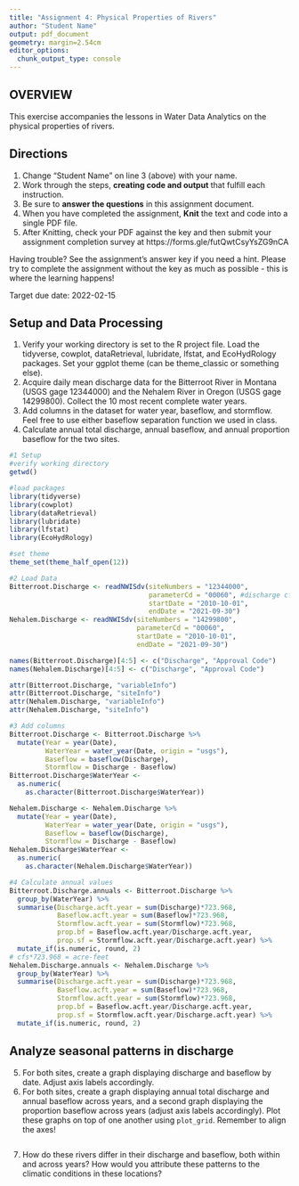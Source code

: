 ```yaml
---
title: "Assignment 4: Physical Properties of Rivers"
author: "Student Name"
output: pdf_document
geometry: margin=2.54cm
editor_options: 
  chunk_output_type: console
---
```


## OVERVIEW

This exercise accompanies the lessons in Water Data Analytics on the physical properties of rivers. 

## Directions
1. Change "Student Name" on line 3 (above) with your name.
2. Work through the steps, **creating code and output** that fulfill each instruction.
3. Be sure to **answer the questions** in this assignment document.
4. When you have completed the assignment, **Knit** the text and code into a single PDF file.
5. After Knitting, check your PDF against the key and then submit your assignment completion survey at https://forms.gle/futQwtCsyYsZG9nCA

Having trouble? See the assignment's answer key if you need a hint. Please try to complete the assignment without the key as much as possible - this is where the learning happens!

Target due date: 2022-02-15

## Setup and Data Processing

1. Verify your working directory is set to the R project file. Load the tidyverse, cowplot, dataRetrieval, lubridate, lfstat, and EcoHydRology packages. Set your ggplot theme (can be theme_classic or something else).
2. Acquire daily mean discharge data for the Bitterroot River in Montana (USGS gage 12344000) and the Nehalem River in Oregon (USGS gage 14299800). Collect the 10 most recent complete water years.
3. Add columns in the dataset for water year, baseflow, and stormflow. Feel free to use either baseflow separation function we used in class. 
4. Calculate annual total discharge, annual baseflow, and annual proportion baseflow for the two sites.

```r
#1 Setup
#verify working directory
getwd()

#load packages
library(tidyverse)
library(cowplot)
library(dataRetrieval)
library(lubridate)
library(lfstat)
library(EcoHydRology)

#set theme
theme_set(theme_half_open(12))

#2 Load Data
Bitterroot.Discharge <- readNWISdv(siteNumbers = "12344000",
                                   parameterCd = "00060", #discharge cfs
                                   startDate = "2010-10-01",
                                   endDate = "2021-09-30")
Nehalem.Discharge <- readNWISdv(siteNumbers = "14299800",
                                parameterCd = "00060",
                                startDate = "2010-10-01",
                                endDate = "2021-09-30")

names(Bitterroot.Discharge)[4:5] <- c("Discharge", "Approval Code")
names(Nehalem.Discharge)[4:5] <- c("Discharge", "Approval Code")

attr(Bitterroot.Discharge, "variableInfo")
attr(Bitterroot.Discharge, "siteInfo")
attr(Nehalem.Discharge, "variableInfo")
attr(Nehalem.Discharge, "siteInfo")

#3 Add columns
Bitterroot.Discharge <- Bitterroot.Discharge %>%
  mutate(Year = year(Date),
         WaterYear = water_year(Date, origin = "usgs"),
         Baseflow = baseflow(Discharge),
         Stormflow = Discharge - Baseflow)
Bitterroot.Discharge$WaterYear <-
  as.numeric(
    as.character(Bitterroot.Discharge$WaterYear))

Nehalem.Discharge <- Nehalem.Discharge %>%
  mutate(Year = year(Date),
         WaterYear = water_year(Date, origin = "usgs"),
         Baseflow = baseflow(Discharge),
         Stormflow = Discharge - Baseflow)
Nehalem.Discharge$WaterYear <- 
  as.numeric(
    as.character(Nehalem.Discharge$WaterYear))

#4 Calculate annual values
Bitterroot.Discharge.annuals <- Bitterroot.Discharge %>%
  group_by(WaterYear) %>%
  summarise(Discharge.acft.year = sum(Discharge)*723.968,
            Baseflow.acft.year = sum(Baseflow)*723.968,
            Stormflow.acft.year = sum(Stormflow)*723.968,
            prop.bf = Baseflow.acft.year/Discharge.acft.year,
            prop.sf = Stormflow.acft.year/Discharge.acft.year) %>%
  mutate_if(is.numeric, round, 2)
# cfs*723.968 = acre-feet
Nehalem.Discharge.annuals <- Nehalem.Discharge %>%
  group_by(WaterYear) %>%
  summarise(Discharge.acft.year = sum(Discharge)*723.968,
            Baseflow.acft.year = sum(Baseflow)*723.968,
            Stormflow.acft.year = sum(Stormflow)*723.968,
            prop.bf = Baseflow.acft.year/Discharge.acft.year,
            prop.sf = Stormflow.acft.year/Discharge.acft.year) %>%
  mutate_if(is.numeric, round, 2)

```

## Analyze seasonal patterns in discharge

5. For both sites, create a graph displaying discharge and baseflow by date. Adjust axis labels accordingly.
6. For both sites, create a graph displaying annual total discharge and annual baseflow across years, and a second graph displaying the proportion baseflow across years (adjust axis labels accordingly). Plot these graphs on top of one another using `plot_grid`. Remember to align the axes!

```r


```

7. How do these rivers differ in their discharge and baseflow, both within and across years? How would you attribute these patterns to the climatic conditions in these locations?

> 
